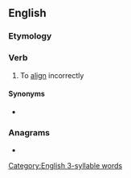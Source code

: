 ==English==

===Etymology===
{{prefix|en|mis|align}}

===Verb===
{{en-verb}}

# To [[align]] incorrectly

====Synonyms====
* {{l|en|dealign}}

===Anagrams===
* {{anagrams|en|a=agiilmns|mailings|smailing}}

[[Category:English 3-syllable words]]